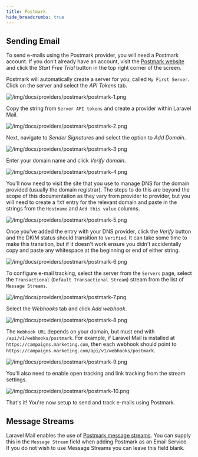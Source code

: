 ```yaml
---
title: Postmark
hide_breadcrumbs: true
---
```


## Sending Email

To send e-mails using the Postmark provider, you will need a Postmark account. If you don't already have an account, visit the [Postmark website](https://postmarkapp.com/) and click the _Start Free Trial_ button in the top right corner of the screen.

Postmark will automatically create a server for you, called `My First Server`. Click on the server and select the _API Tokens_ tab.

![/img/docs/providers/postmark/postmark-1.png](/img/docs/providers/postmark/postmark-1.png)

Copy the string from `Server API tokens` and create a provider within Laravel Mail.

![/img/docs/providers/postmark/postmark-2.png](/img/docs/providers/postmark/postmark-2.png)

Next, navigate to _Sender Signatures_ and select the option to _Add Domain_.

![/img/docs/providers/postmark/postmark-3.png](/img/docs/providers/postmark/postmark-3.png)

Enter your domain name and click _Verify domain_.

![/img/docs/providers/postmark/postmark-4.png](/img/docs/providers/postmark/postmark-4.png)

You'll now need to visit the site that you use to manage DNS for the domain provided (usually the domain registrar). The steps to do this are beyond the scope of this documentation as they vary from provider to provider, but you will need to create a `TXT` entry for the relevant domain and paste in the strings from the `Hostname` and `Add this value` columns.

![/img/docs/providers/postmark/postmark-5.png](/img/docs/providers/postmark/postmark-5.png)

Once you've added the entry with your DNS provider, click the _Verify_ button and the DKIM status should transition to `Verified`. It can take some time to make this transition, but if it doesn't work ensure you didn't accidentally copy and paste any whitespace at the beginning or end of either string.

![/img/docs/providers/postmark/postmark-6.png](/img/docs/providers/postmark/postmark-6.png)

To configure e-mail tracking, select the server from the `Servers` page, select the `Transactional` (`Default Transactional Stream`) stream from the list of `Message Streams`.

![/img/docs/providers/postmark/postmark-7.png](/img/docs/providers/postmark/postmark-7.png)

Select the _Webhooks_ tab and click _Add webhook_.

![/img/docs/providers/postmark/postmark-8.png](/img/docs/providers/postmark/postmark-8.png)

The `Webhook URL` depends on your domain, but must end with `/api/v1/webhooks/postmark`. For example, if Laravel Mail is installed at `https://campaigns.marketing.com`, then each webhook should point to `https://campaigns.marketing.com/api/v1/webhooks/postmark`.

![/img/docs/providers/postmark/postmark-9.png](/img/docs/providers/postmark/postmark-9.png)

You'll also need to enable open tracking and link tracking from the stream settings.

![/img/docs/providers/postmark/postmark-10.png](/img/docs/providers/postmark/postmark-10.png)

That's it! You're now setup to send and track e-mails using Postmark.

## Message Streams

Laravel Mail enables the use of [Postmark message streams](https://postmarkapp.com/message-streams). You can supply this in the `Message Stream` field when adding Postmark as an Email Service. If you do not wish to use Message Streams you can leave this field blank.